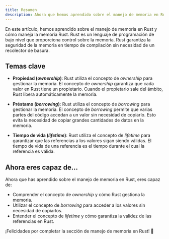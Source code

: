 ```yaml
---
title: Resumen
description: Ahora que hemos aprendido sobre el manejo de memoria en Rust, veamos un resumen de los conceptos clave.
---
```


En este artículo, hemos aprendido sobre el manejo de memoria en Rust y cómo maneja la memoria Rust. Rust es un lenguaje de programación de bajo nivel que proporciona control sobre la memoria. Rust garantiza la seguridad de la memoria en tiempo de compilación sin necesidad de un recolector de basura.

## Temas clave

- **Propiedad (*ownership*)**: Rust utiliza el concepto de *ownership* para gestionar la memoria. El concepto de *ownership* garantiza que cada valor en Rust tiene un propietario. Cuando el propietario sale del ámbito, Rust libera automáticamente la memoria.

- **Préstamo (*borrowing*)**: Rust utiliza el concepto de *borrowing* para gestionar la memoria. El concepto de *borrowing* permite que varias partes del código accedan a un valor sin necesidad de copiarlo. Esto evita la necesidad de copiar grandes cantidades de datos en la memoria.

- **Tiempo de vida (*lifetime*)**: Rust utiliza el concepto de *lifetime* para garantizar que las referencias a los valores sigan siendo válidas. El tiempo de vida de una referencia es el tiempo durante el cual la referencia es válida.

## Ahora eres capaz de...

Ahora que has aprendido sobre el manejo de memoria en Rust, eres capaz de:

- Comprender el concepto de *ownership* y cómo Rust gestiona la memoria.
- Utilizar el concepto de *borrowing* para acceder a los valores sin necesidad de copiarlos.
- Entender el concepto de *lifetime* y cómo garantiza la validez de las referencias en Rust.

¡Felicidades por completar la sección de manejo de memoria en Rust! 🎉





